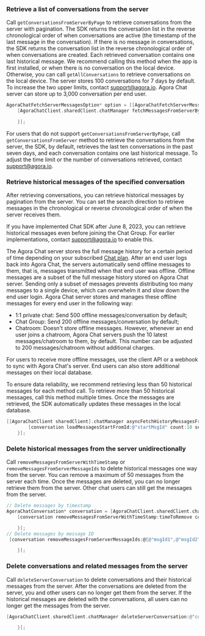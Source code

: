 <PlatformWrapper platform="ios">

### Retrieve a list of conversations from the server

Call `getConversationsFromServerByPage` to retrieve conversations from the server with pagination. The SDK returns the conversation list in the reverse chronological order of when conversations are active (the timestamp of the last message in the conversation). If there is no message in conversations, the SDK returns the conversation list in the reverse chronological order of when conversations are created. Each retrieved conversation contains one last historical message. We recommend calling this method when the app is first installed, or when there is no conversation on the local device. Otherwise, you can call `getAllConversations` to retrieve conversations on the local device.
The server stores 100 conversations for 7 days by default. To increase the two upper limits, contact support@agora.io. Agora Chat server can store up to 3,000 conversation per end user.

```objective-c
AgoraChatFetchServerMessagesOption* option = [[AgoraChatFetchServerMessagesOption alloc] init];
    [AgoraChatClient.sharedClient.chatManager fetchMessagesFromServerBy:@"conversationId" conversationType:AgoraChatConversationTypeGroupChat cursor:@"" pageSize:20 option:option completion:^(AgoraChatCursorResult<AgoraChatMessage *> * _Nullable result, AgoraChatError * _Nullable aError) {

    }];
```

For users that do not support `getConversationsFromServerByPage`, call `getConversationsFromServer` method to retrieve the conversations from the server, the SDK, by default, retrieves the last ten conversations in the past seven days, and each conversation contains one last historical message. To adjust the time limit or the number of conversations retrieved, contact [support@agora.io](mailto:support@agora.io).

### Retrieve historical messages of the specified conversation

After retrieving conversations, you can retrieve historical messages by pagination from the server. You can set the search direction to retrieve messages in the chronological or reverse chronological order of when the server receives them.

If you have implemented Chat SDK after June 8, 2023, you can retrieve historical messages even before joining the Chat Group. For earlier implementations, contact [support@agora.io](mailto:support@agora.io) to enable this.

The Agora Chat server stores the full message history for a certain period of time depending on your subscribed [Chat plan](../../reference/message-overview#limitations-of-message-storage-duration). After an end user logs back into Agora Chat, the servers  automatically send offline messages to them, that is, messages transmitted when that end user was offline. Offline messages are a subset of the full message history stored on Agora Chat server. Sending only a subset of messages prevents distributing too many messages to a single device, which can overwhelm it and slow down the end user login. Agora Chat server stores and manages these offline messages for every end user in the following way:

- 1:1 private chat: Send 500 offline messages/conversation by default;
- Chat Group: Send 200 offline messages/conversation by default;
- Chatroom: Doesn't store offline messages. However, whenever an end user joins a chatroom, Agora Chat servers push the 10 latest messages/chatroom to them, by default. This number can be adjusted to 200 messages/chatroom without additional charges.

For users to receive more offline messages, use the client API or a webhook to sync with Agora Chat's server. End users can also store additional messages on their local database.

To ensure data reliability, we recommend retrieving less than 50 historical messages for each method call. To retrieve more than 50 historical messages, call this method multiple times. Once the messages are retrieved, the SDK automatically updates these messages in the local database.

```objective-c
[[AgoraChatClient sharedClient].chatManager asyncFetchHistoryMessagesFromServer:conversation.conversationId conversationType:conversation.type startMessageId:@"startMsgId" pageSize:10 completion:^(AgoraChatCursorResult<AgoraChatMessage *> * _Nullable aResult, AgoraChatError * _Nullable aError) {
        [conversation loadMessagesStartFromId:@"startMsgId" count:10 searchDirection:AgoraChatMessageSearchDirectionUp completion:nil];
    }];
```

### Delete historical messages from the server unidirectionally

Call `removeMessagesFromServerWithTimeStamp` or `removeMessagesFromServerMessageIds` to delete historical messages one way from the server. You can remove a maximum of 50 messages from the server each time. Once the messages are deleted, you can no longer retrieve them from the server. Other chat users can still get the messages from the server.

```objective-c
// Delete messages by timestamp
AgoraChatConversation* conversation = [AgoraChatClient.sharedClient.chatManager getConversationWithConvId:@"conversationId"];
    [conversation removeMessagesFromServerWithTimeStamp:timeToRemove completion:^(AgoraChatError * _Nullable aError) {

    }];
// Delete messages by message ID
 [conversation removeMessagesFromServerMessageIds:@[@"msgId1",@"msgId2"] completion:^(AgoraChatError * _Nullable aError) {

    }];
```

### Delete conversations and related messages from the server

Call `deleteServerConversation` to delete conversations and their historical messages from the server. After the conversations are deleted from the server, you and other users can no longer get them from the server. If the historical messages are deleted with the conversations, all users can no longer get the messages from the server.

```objective-c
[AgoraChatClient.sharedClient.chatManager deleteServerConversation:@"conversationId1" conversationType:AgoraChatConversationTypeChat isDeleteServerMessages:YES completion:^(NSString *aConversationId, AgoraChatError *aError) {

    }];
```

</PlatformWrapper>